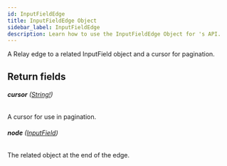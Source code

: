 ```yaml
---
id: InputFieldEdge
title: InputFieldEdge Object
sidebar_label: InputFieldEdge
description: Learn how to use the InputFieldEdge Object for 's API.
---
```


A Relay edge to a related InputField object and a cursor for pagination.

## Return fields

###### <b>cursor</b> ([String!](api/schema/scalar/String.mdx))

A cursor for use in pagination.

###### <b>node</b> ([InputField](api/schema/object/InputField.mdx))

The related object at the end of the edge.
